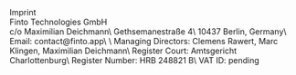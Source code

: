 
<div className="container">
  <div className="flex flex-col gap-9 mt-20 mb-10 md:mt-24 md:mb-20 lg:my-40 items-center">
    <div className="text-center text-4xl">
    Imprint
    </div>
    <div className="max-w-3xl">
      <div className="text-m text-center font-semibold mb-3">
        Finto Technologies GmbH
      </div>
      <div className="text-s text-center">
        c/o Maximilian Deichmann\
        Gethsemanestraße 4\
        10437 Berlin, Germany\
        Email: contact@finto.app\
        \
        Managing Directors: Clemens Rawert, Marc Klingen, Maximilian Deichmann\
        Register Court: Amtsgericht Charlottenburg\
        Register Number: HRB 248821 B\
        VAT ID: pending
      </div>
    </div>
  </div>
</div>

